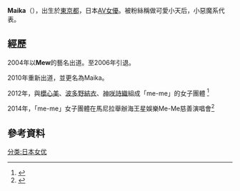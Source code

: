 {{AV女優
|原名=Maika
|出年=1987
|出月=05
|出日=15
|出生地=東京都
|血型=A型
|身高=156
|上圍=83
|腰圍=57
|下圍=85
|罩杯=D
|经济公司=T-Powers
}}

'''Maika'''（{{bd|1987年|5月15日}}），出生於[[東京都|東京都]]，日本[[AV女優|AV女優]]。被粉絲稱做可愛小天后，小惡魔系代表。

==經歷==

2004年以'''Mew'''的藝名出道。至2006年引退。

2010年重新出道，並更名為Maika。

2012年，與[[櫻心美|櫻心美]]、[[波多野結衣|波多野結衣]]、[[神咲詩織|神咲詩織]]組成「me-me」的女子團體 <ref>{{Cite web |url=http://www.me-me.asia/index.php |title=me-me官方網站 |access-date=2014-05-23 |archive-date=2017-07-07 |archive-url=https://web.archive.org/web/20170707134110/http://www.me-me.asia/index.php }}</ref>

2014年，「me-me」女子團體在馬尼拉舉辦海王星娛樂Me-Me慈善演唱會<ref>{{Cite web |url=http://e.gmw.cn/2014-05/19/content_11361472.htm/ |title=愛與美的慈善盛宴 海王星娛樂Me-Me慈善演唱會 |accessdate=2014-05-23 |archive-date=2014-05-23 |archive-url=https://web.archive.org/web/20140523230510/http://e.gmw.cn/2014-05/19/content_11361472.htm |dead-url=no }}</ref>

==參考資料==
<references/>

[[分类:日本女优|分类:日本女优]]